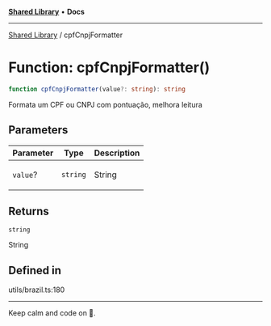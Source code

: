 
<Meta title="Libs/Shared/functions/cpfCnpjFormatter" />



[**Shared Library**](/?path=/docs/libs-shared-overview--page) • **Docs**

***

[Shared Library](/?path=/docs/libs-shared-overview--page) / cpfCnpjFormatter

# Function: cpfCnpjFormatter()

```ts
function cpfCnpjFormatter(value?: string): string
```

Formata um CPF ou CNPJ com pontuação, melhora leitura

## Parameters

<table>
<thead>
<tr>
<th>Parameter</th>
<th>Type</th>
<th>Description</th>
</tr>
</thead>
<tbody>
<tr>
<td>

`value`?

</td>
<td>

`string`

</td>
<td>

String

</td>
</tr>
</tbody>
</table>

## Returns

`string`

String

## Defined in

utils/brazil.ts:180


***

Keep calm and code on 🤘.